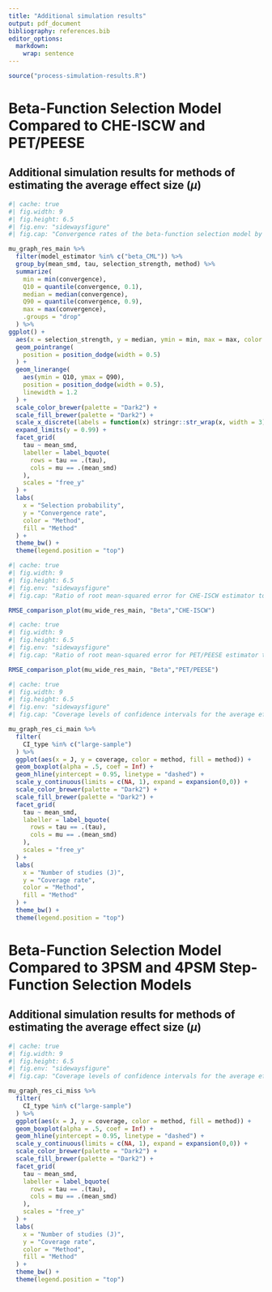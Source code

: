 ```yaml
---
title: "Additional simulation results"
output: pdf_document
bibliography: references.bib
editor_options: 
  markdown: 
    wrap: sentence
---
```

```r
source("process-simulation-results.R")

```

# Beta-Function Selection Model Compared to CHE-ISCW and PET/PEESE
<!-- Need a better header name -->

## Additional simulation results for methods of estimating the average effect size $(\mu)$ {#mu-simulation-results-main}

```r
#| cache: true
#| fig.width: 9
#| fig.height: 6.5
#| fig.env: "sidewaysfigure"
#| fig.cap: "Convergence rates of the beta-function selection model by selection probability, average SMD, and between-study heterogeneity. Points correspond to median convergence rates; thin lines correspond to range of convergence rates; thick lines correspond to inter-decile range."

mu_graph_res_main %>%
  filter(model_estimator %in% c("beta_CML")) %>%
  group_by(mean_smd, tau, selection_strength, method) %>%
  summarize(
    min = min(convergence),
    Q10 = quantile(convergence, 0.1),
    median = median(convergence),
    Q90 = quantile(convergence, 0.9),
    max = max(convergence),
    .groups = "drop"
  ) %>%
ggplot() + 
  aes(x = selection_strength, y = median, ymin = min, max = max, color = method, fill = method) +
  geom_pointrange(
    position = position_dodge(width = 0.5)
  ) + 
  geom_linerange(
    aes(ymin = Q10, ymax = Q90),
    position = position_dodge(width = 0.5),
    linewidth = 1.2
  ) + 
  scale_color_brewer(palette = "Dark2") +
  scale_fill_brewer(palette = "Dark2") +
  scale_x_discrete(labels = function(x) stringr::str_wrap(x, width = 3)) +
  expand_limits(y = 0.99) + 
  facet_grid(
    tau ~ mean_smd, 
    labeller = label_bquote(
      rows = tau == .(tau),
      cols = mu == .(mean_smd)
    ),
    scales = "free_y"
  ) +
  labs(
    x = "Selection probability", 
    y = "Convergence rate", 
    color = "Method",
    fill = "Method"
  ) + 
  theme_bw() +
  theme(legend.position = "top")

```

```r
#| cache: true
#| fig.width: 9
#| fig.height: 6.5
#| fig.env: "sidewaysfigure"
#| fig.cap: "Ratio of root mean-squared error for CHE-ISCW estimator to root mean-squared error of CML estimator by selection probability, number of studies, average SMD, and between-study heterogeneity"

RMSE_comparison_plot(mu_wide_res_main, "Beta","CHE-ISCW")
```

```r
#| cache: true
#| fig.width: 9
#| fig.height: 6.5
#| fig.env: "sidewaysfigure"
#| fig.cap: "Ratio of root mean-squared error for PET/PEESE estimator to root mean-squared error of CML estimator by selection probability, number of studies, average SMD, and between-study heterogeneity"

RMSE_comparison_plot(mu_wide_res_main, "Beta","PET/PEESE")
```

```r
#| cache: true
#| fig.width: 9
#| fig.height: 6.5
#| fig.env: "sidewaysfigure"
#| fig.cap: "Coverage levels of confidence intervals for the average effect size based on cluster-robust variance approximations, by method, number of studies, average SMD, and between-study heterogeneity. Dashed lines correspond to the nominal confidence level of 0.95."

mu_graph_res_ci_main %>%
  filter(
    CI_type %in% c("large-sample")
  ) %>%
  ggplot(aes(x = J, y = coverage, color = method, fill = method)) +
  geom_boxplot(alpha = .5, coef = Inf) +
  geom_hline(yintercept = 0.95, linetype = "dashed") +
  scale_y_continuous(limits = c(NA, 1), expand = expansion(0,0)) + 
  scale_color_brewer(palette = "Dark2") +
  scale_fill_brewer(palette = "Dark2") +
  facet_grid(
    tau ~ mean_smd, 
    labeller = label_bquote(
      rows = tau == .(tau),
      cols = mu == .(mean_smd)
    ),
    scales = "free_y"
  ) +
  labs(
    x = "Number of studies (J)", 
    y = "Coverage rate", 
    color = "Method",
    fill = "Method"
  ) + 
  theme_bw() +
  theme(legend.position = "top")

```

# Beta-Function Selection Model Compared to 3PSM and 4PSM Step-Function Selection Models
<!-- Need a better header name -->

## Additional simulation results for methods of estimating the average effect size $(\mu)$ {#mu-simulation-results-miss}

```r
#| cache: true
#| fig.width: 9
#| fig.height: 6.5
#| fig.env: "sidewaysfigure"
#| fig.cap: "Coverage levels of confidence intervals for the average effect size based on cluster-robust variance approximations, by method, number of studies, average SMD, and between-study heterogeneity. Dashed lines correspond to the nominal confidence level of 0.95."

mu_graph_res_ci_miss %>%
  filter(
    CI_type %in% c("large-sample")
  ) %>%
  ggplot(aes(x = J, y = coverage, color = method, fill = method)) +
  geom_boxplot(alpha = .5, coef = Inf) +
  geom_hline(yintercept = 0.95, linetype = "dashed") +
  scale_y_continuous(limits = c(NA, 1), expand = expansion(0,0)) + 
  scale_color_brewer(palette = "Dark2") +
  scale_fill_brewer(palette = "Dark2") +
  facet_grid(
    tau ~ mean_smd, 
    labeller = label_bquote(
      rows = tau == .(tau),
      cols = mu == .(mean_smd)
    ),
    scales = "free_y"
  ) +
  labs(
    x = "Number of studies (J)", 
    y = "Coverage rate", 
    color = "Method",
    fill = "Method"
  ) + 
  theme_bw() +
  theme(legend.position = "top")

```
